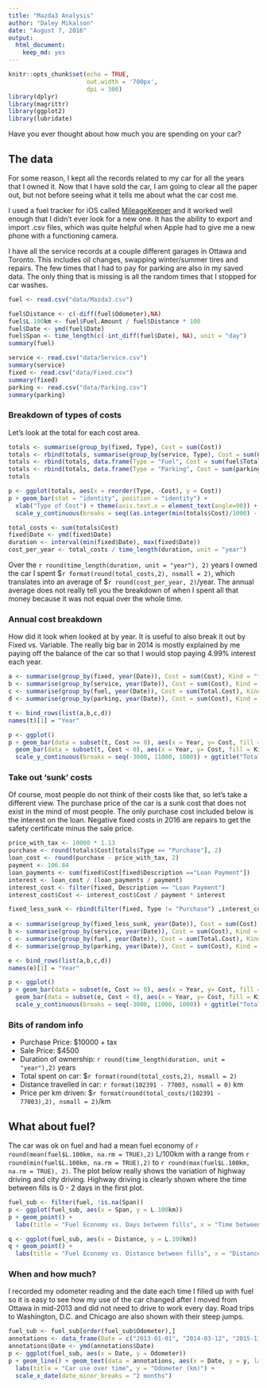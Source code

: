 ```yaml
---
title: "Mazda3 Analysis"
author: "Daley Mikalson"
date: "August 7, 2016"
output:
  html_document:
    keep_md: yes
---
```


```r
knitr::opts_chunk$set(echo = TRUE,
                      out.width = '700px',
                      dpi = 300)
library(dplyr)
library(magrittr)
library(ggplot2)
library(lubridate)
```

Have you ever thought about how much you are spending on your car?

## The data
For some reason, I kept all the records related to my car for all the years that I owned it. Now that I have sold the car, I am going to clear all the paper out, but not before seeing what it tells me about what the car cost me.

I used a fuel tracker for iOS called [MileageKeeper](http://mileagekeeper.com "Mileage Keeper") and it worked well enough that I didn't ever look for a new one. It has the ability to export and import .csv files, which was quite helpful when Apple had to give me a new phone with a functioning camera.

I have all the service records at a couple different garages in Ottawa and Toronto. This includes oil changes, swapping winter/summer tires and repairs. The few times that I had to pay for parking are also in my saved data. The only thing that is missing is all the random times that I stopped for car washes.

```r
fuel <- read.csv("data/Mazda3.csv")

fuel$Distance <- c(-diff(fuel$Odometer),NA)
fuel$L.100km <- fuel$Fuel.Amount / fuel$Distance * 100
fuel$Date <- ymd(fuel$Date)
fuel$Span <- time_length(c(-int_diff(fuel$Date), NA), unit = "day")
summary(fuel)

service <- read.csv("data/Service.csv")
summary(service)
fixed <- read.csv("data/Fixed.csv")
summary(fixed)
parking <- read.csv("data/Parking.csv")
summary(parking)

```
### Breakdown of types of costs
Let's look at the total for each cost area.

```r
totals <- summarise(group_by(fixed, Type), Cost = sum(Cost))
totals <- rbind(totals, summarise(group_by(service, Type), Cost = sum(Cost)))
totals <- rbind(totals, data.frame(Type = "Fuel", Cost = sum(fuel$Total.Cost)))
totals <- rbind(totals, data.frame(Type = "Parking", Cost = sum(parking$Cost)))
totals
```


```r
p <- ggplot(totals, aes(x = reorder(Type, -Cost), y = Cost))
p + geom_bar(stat = "identity", position = "identity") +
  xlab("Type of Cost") + theme(axis.text.x = element_text(angle=90)) +
  scale_y_continuous(breaks = seq((as.integer(min(totals$Cost)/1000) - 1) * 1000, (as.integer(max(totals$Cost)) + 1) * 1000, 1000)) + ggtitle("Total Cost by Type")
```

```r
total_costs <- sum(totals$Cost)
fixed$Date <- ymd(fixed$Date)
duration <- interval(min(fixed$Date), max(fixed$Date))
cost_per_year <- total_costs / time_length(duration, unit = "year")
```

Over the `r round(time_length(duration, unit = "year"), 2)` years I owned the car I spent $`r format(round(total_costs,2), nsmall = 2)`, which translates into an average of $`r round(cost_per_year, 2)`/year. The annual average does not really tell you the breakdown of when I spent all that money because it was not equal over the whole time.

### Annual cost breakdown
How did it look when looked at by year. It is useful to also break it out by Fixed vs. Variable. The really big bar in 2014 is mostly explained by me paying off the balance of the car so that I would stop paying 4.99% interest each year.

```r
a <- summarise(group_by(fixed, year(Date)), Cost = sum(Cost), Kind = "fixed")
b <- summarise(group_by(service, year(Date)), Cost = sum(Cost), Kind = "variable")
c <- summarise(group_by(fuel, year(Date)), Cost = sum(Total.Cost), Kind = "variable")
d <- summarise(group_by(parking, year(Date)), Cost = sum(Cost), Kind = "variable")

t <- bind_rows(list(a,b,c,d))
names(t)[1] = "Year"

p <- ggplot()
p + geom_bar(data = subset(t, Cost >= 0), aes(x = Year, y= Cost, fill = Kind), stat= "identity") + 
  geom_bar(data = subset(t, Cost < 0), aes(x = Year, y= Cost, fill = Kind), stat= "identity", position = "identity") +
  scale_y_continuous(breaks = seq(-3000, 11000, 1000)) + ggtitle("Total Cost by Year")
```

### Take out 'sunk' costs
Of course, most people do not think of their costs like that, so let's take a different view. The purchase price of the car is a sunk cost that does not exist in the mind of most people. The only purchase cost included below is the interest on the loan. Negative fixed costs in 2016 are repairs to get the safety certificate minus the sale price.

```r
price_with_tax <- 10000 * 1.13
purchase <- round(totals$Cost[totals$Type == "Purchase"], 2)
loan_cost <- round(purchase - price_with_tax, 2)
payment <- 106.84
loan_payments <- sum(fixed$Cost[fixed$Description =="Loan Payment"])
interest <- loan_cost / (loan_payments / payment)
interest_cost <- filter(fixed, Description == "Loan Payment")
interest_cost$Cost <- interest_cost$Cost / payment * interest

fixed_less_sunk <- rbind(filter(fixed, Type != "Purchase") ,interest_cost)
  
a <- summarise(group_by(fixed_less_sunk, year(Date)), Cost = sum(Cost), Kind = "fixed")
b <- summarise(group_by(service, year(Date)), Cost = sum(Cost), Kind = "variable")
c <- summarise(group_by(fuel, year(Date)), Cost = sum(Total.Cost), Kind = "variable")
d <- summarise(group_by(parking, year(Date)), Cost = sum(Cost), Kind = "variable")

e <- bind_rows(list(a,b,c,d))
names(e)[1] = "Year"

p <- ggplot()
p + geom_bar(data = subset(e, Cost >= 0), aes(x = Year, y= Cost, fill = Kind), stat= "identity") + 
  geom_bar(data = subset(e, Cost < 0), aes(x = Year, y= Cost, fill = Kind), stat= "identity", position = "identity") +
  scale_y_continuous(breaks = seq(-3000, 11000, 1000)) + ggtitle("Total Cost by Year (without 'sunk' costs)")
```

### Bits of random info
- Purchase Price: $10000 + tax
- Sale Price: $4500
- Duration of ownership: `r round(time_length(duration, unit = "year"),2)` years
- Total spent on car: $`r format(round(total_costs,2), nsmall = 2)`
- Distance travelled in car: `r format(102391 - 77003, nsmall = 0)` km
- Price per km driven: $`r format(round(total_costs/(102391 - 77003),2), nsmall = 2)`/km

## What about fuel?
The car was ok on fuel and had a mean fuel economy of `r round(mean(fuel$L.100km, na.rm = TRUE),2)` L/100km with a range from `r round(min(fuel$L.100km, na.rm = TRUE),2)` to `r round(max(fuel$L.100km, na.rm = TRUE), 2)`. The plot below really shows the variation of highway driving and city driving. Highway driving is clearly shown where the time between fills is 0 - 2 days in the first plot.

``` r
fuel_sub <- filter(fuel, !is.na(Span))
p <- ggplot(fuel_sub, aes(x = Span, y = L.100km))
p + geom_point() + 
  labs(title = "Fuel Economy vs. Days between fills", x = "Time between fills (days)", y = "Fuel Economy (L/100km)")

q <- ggplot(fuel_sub, aes(x = Distance, y = L.100km))
q + geom_point() + 
  labs(title = "Fuel Economy vs. Distance between fills", x = "Distance driven (km)", y = "Fuel Economy (L/100km)")
```

### When and how much?
I recorded my odometer reading and the date each time I filled up with fuel so it is easy to see how my use of the car changed after I moved from Ottawa in mid-2013 and did not need to drive to work every day. Road trips to Washington, D.C. and Chicago are also shown with their steep jumps.

``` r
fuel_sub <- fuel_sub[order(fuel_sub$Odometer),]
annotations <- data_frame(Date = c("2013-01-01", "2014-03-12", "2015-11-28"), y = c(85000, 87250, 96250), text = c("Driving to work", "Trip to Washington", "Trip to Chicago"), angle = c(65, 90, 90))
annotations$Date <- ymd(annotations$Date)
p <- ggplot(fuel_sub, aes(x = Date, y = Odometer))
p + geom_line() + geom_text(data = annotations, aes(x = Date, y = y, label = text, angle = angle)) +
  labs(title = "Car use over time", y = "Odometer (km)") +
  scale_x_date(date_minor_breaks = "2 months")
```